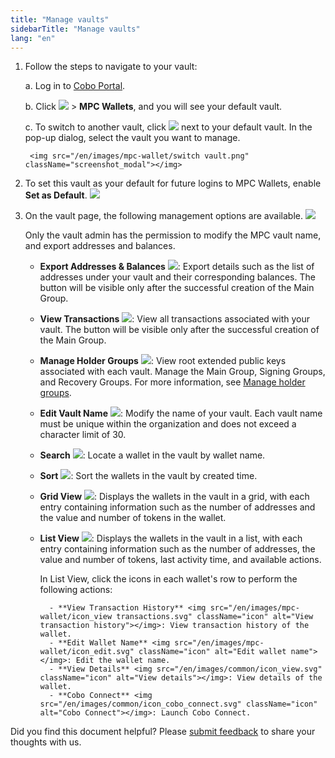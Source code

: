 ```yaml
---
title: "Manage vaults"
sidebarTitle: "Manage vaults"
lang: "en"
---
```


1. Follow the steps to navigate to your vault:

    a. Log in to [Cobo Portal](https://portal.cobo.com/login).

    b. Click <img src="/en/images/mpc-wallet/wallets-icon.svg" className="icon"></img> > **MPC Wallets**, and you will see your default vault. 

    c. To switch to another vault, click <img src="/en/images/mpc-wallet/switch.svg" className="icon"></img> next to your default vault. In the pop-up dialog, select the vault you want to manage.

        <img src="/en/images/mpc-wallet/switch vault.png" className="screenshot_modal"></img>

2. To set this vault as your default for future logins to MPC Wallets, enable **Set as Default**.
    <img src="/en/images/mpc-wallet/set default.png" className="screenshot_full_screen"></img>

3. On the vault page, the following management options are available.
    <img src="/en/images/mpc-wallet/vault-page.png" className="screenshot_full_screen"></img>

    <Info> Only the vault admin has the permission to modify the MPC vault name, and export addresses and balances.</Info>

    - **Export Addresses & Balances** <img src="/en/images/mpc-wallet/export-address.svg" className="icon"></img>: Export details such as the list of addresses under your vault and their corresponding balances. The button will be visible only after the successful creation of the Main Group.
    - **View Transactions** <img src="/en/images/mpc-wallet/icon_view transactions.svg" className="icon"></img>: View all transactions associated with your vault. The button will be visible only after the successful creation of the Main Group.
    - **Manage Holder Groups** <img src="/en/images/mpc-wallet/manage-key-share-group.svg" className="icon"></img>: View root extended public keys associated with each vault. Manage the Main Group, Signing Groups, and Recovery Groups. For more information, see [Manage holder groups](/en/portal/mpc-wallets/ocw/manage-key-share-groups).
    - **Edit Vault Name** <img src="/en/images/mpc-wallet/icon_edit.svg" className="icon"></img>: Modify the name of your vault. Each vault name must be unique within the organization and does not exceed a character limit of 30.
    - **Search** <img src="/en/images/mpc-wallet/icon_search.svg" className="icon"></img>: Locate a wallet in the vault by wallet name.
    - **Sort** <img src="/en/images/mpc-wallet/icon_sort.svg" className="icon"></img>: Sort the wallets in the vault by created time.
    - **Grid View** <img src="/en/images/mpc-wallet/icon_grid.svg" className="icon"></img>: Displays the wallets in the vault in a grid, with each entry containing information such as the number of addresses and the value and number of tokens in the wallet.
    - **List View** <img src="/en/images/mpc-wallet/icon_list.svg" className="icon"></img>: Displays the wallets in the vault in a list, with each entry containing information such as the number of addresses, the value and number of tokens, last activity time, and available actions.

        In List View, click the icons in each wallet's row to perform the following actions: 

            - **View Transaction History** <img src="/en/images/mpc-wallet/icon_view transactions.svg" className="icon" alt="View transaction history"></img>: View transaction history of the wallet.
            - **Edit Wallet Name** <img src="/en/images/mpc-wallet/icon_edit.svg" className="icon" alt="Edit wallet name"></img>: Edit the wallet name.
            - **View Details** <img src="/en/images/common/icon_view.svg" className="icon" alt="View details"></img>: View details of the wallet.
            - **Cobo Connect** <img src="/en/images/common/icon_cobo_connect.svg" className="icon" alt="Cobo Connect"></img>: Launch Cobo Connect.

<Tip>Did you find this document helpful? Please [submit feedback](https://forms.zohopublic.com/cobo/form/DocumentFeedbackForm/formperma/QvLOhxJv1_JMsJ-1dleZ8Itb_7rzN-LtgvsDdxosoVI?referrername=manuals) to share your thoughts with us.</Tip>